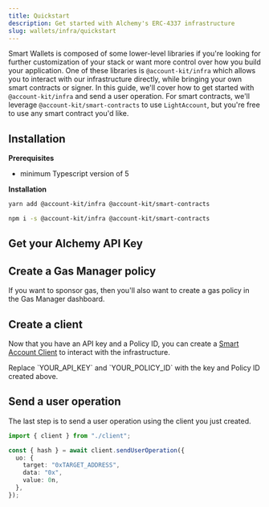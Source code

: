 ```yaml
---
title: Quickstart
description: Get started with Alchemy's ERC-4337 infrastructure
slug: wallets/infra/quickstart
---
```


Smart Wallets is composed of some lower-level libraries if you're looking for further customization of your stack or want more control over how you build your application.
One of these libraries is `@account-kit/infra` which allows you to interact with our infrastructure directly, while bringing your own smart contracts or signer.
In this guide, we'll cover how to get started with `@account-kit/infra` and send a user operation. For smart contracts, we'll leverage `@account-kit/smart-contracts` to use `LightAccount`,
but you're free to use any smart contract you'd like.

## Installation

**Prerequisites**

- minimum Typescript version of 5

**Installation**

<CodeBlocks>

```bash yarn
yarn add @account-kit/infra @account-kit/smart-contracts
```

```bash npm
npm i -s @account-kit/infra @account-kit/smart-contracts
```

</CodeBlocks>

## Get your Alchemy API Key

<Markdown src="../../shared/get-api-key.mdx" />

## Create a Gas Manager policy

If you want to sponsor gas, then you'll also want to create a gas policy in the Gas Manager dashboard.

<Markdown src="../../shared/create-gas-policy.mdx" />

## Create a client

Now that you have an API key and a Policy ID, you can create a [Smart Account Client](/wallets/concepts/smart-account-client) to interact with the infrastructure.

<Warning>
  Replace `YOUR_API_KEY` and `YOUR_POLICY_ID` with the key and Policy ID created
  above.
</Warning>

<Markdown src="../../shared/infra/client.mdx" />

## Send a user operation

The last step is to send a user operation using the client you just created.

<CodeBlocks>

```ts twoslash example.ts
import { client } from "./client";

const { hash } = await client.sendUserOperation({
  uo: {
    target: "0xTARGET_ADDRESS",
    data: "0x",
    value: 0n,
  },
});
```

<Markdown src="../../shared/infra/client.mdx" />

</CodeBlocks>
